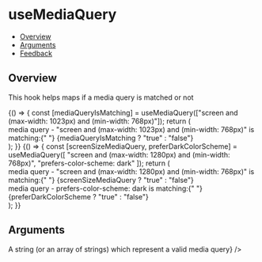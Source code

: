
<Meta title="Hooks/useMediaQuery" />

# useMediaQuery

- [Overview](#overview)
- [Arguments](#arguments)
- [Feedback](#feedback)

## Overview

This hook helps maps if a media query is matched or not

<Canvas>
  <Story name="Single Rule">
    {() => {
      const [mediaQueryIsMatching] = useMediaQuery(["screen and (max-width: 1023px) and (min-width: 768px)"]);
      return (
        <div>
          media query - "screen and (max-width: 1023px) and (min-width: 768px)" is matching:{" "}
          {mediaQueryIsMatching ? "true" : "false"}
        </div>
      );
    }}
  </Story>
</Canvas>

<Canvas>
  <Story name="Multiple Rules">
    {() => {
      const [screenSizeMediaQuery, preferDarkColorScheme] = useMediaQuery([
        "screen and (max-width: 1280px) and (min-width: 768px)",
        "prefers-color-scheme: dark"
      ]);
      return (
        <div>
          <div>
            media query - "screen and (max-width: 1280px) and (min-width: 768px)" is matching:{" "}
            {screenSizeMediaQuery ? "true" : "false"}
          </div>
          <div>
            media query - prefers-color-scheme: dark is matching:{" "}
            {preferDarkColorScheme ? "true" : "false"}
          </div>
        </div>
      );
    }}
  </Story>
</Canvas>

## Arguments

<FunctionArguments>
  <FunctionArgument
    name="query"
    type="string | Array<string>"
    description={<>A string (or an array of strings) which represent a valid media query</>}
  />
</FunctionArguments>
